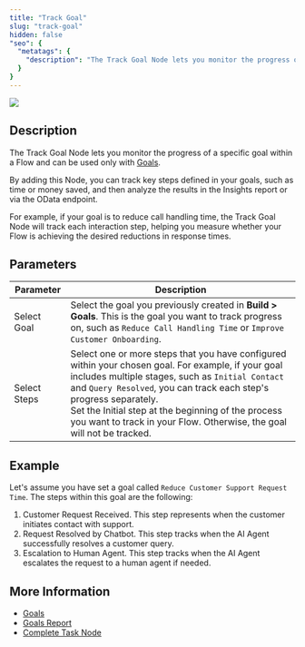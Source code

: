 ```yaml
---
title: "Track Goal"
slug: "track-goal"
hidden: false
"seo": {
  "metatags": {
    "description": "The Track Goal Node lets you monitor the progress of a specific goal within a Flow."
  }
}
---
```


<Frame>
  <img class="image-center" src="/_assets/ai/develop/node-reference/analytics/track-goal.png" style={{ width: 'auto' }} />
</Frame>

## Description

The Track Goal Node lets you monitor the progress of a specific goal within a Flow
and can be used only with [Goals](/ai/agents/analyze/goals-and-tasks/goals). 

By adding this Node, you can track key steps defined in your goals, such as time or money saved,
and then analyze the results in the Insights report or via the OData endpoint.

For example, if your goal is to reduce call handling time, the Track Goal Node will track each interaction step, helping you measure whether your Flow is achieving the desired reductions in response times.

## Parameters

| Parameter    | Description                                                                                                                                                                                                                                                                                                                                                      |
|--------------|------------------------------------------------------------------------------------------------------------------------------------------------------------------------------------------------------------------------------------------------------------------------------------------------------------------------------------------------------------------|
| Select Goal  | Select the goal you previously created in **Build > Goals**. This is the goal you want to track progress on, such as `Reduce Call Handling Time` or `Improve Customer Onboarding`.                                                                                                                                                                               |
| Select Steps | Select one or more steps that you have configured within your chosen goal. For example, if your goal includes multiple stages, such as `Initial Contact` and `Query Resolved`, you can track each step's progress separately. <br/> Set the Initial step at the beginning of the process you want to track in your Flow. Otherwise, the goal will not be tracked. |

## Example

Let's assume you have set a goal called `Reduce Customer Support Request Time`.
The steps within this goal are the following:

1. Customer Request Received. This step represents when the customer initiates contact with support.
2. Request Resolved by Chatbot. This step tracks when the AI Agent successfully resolves a customer query.
3. Escalation to Human Agent. This step tracks when the AI Agent escalates the request to a human agent if needed.

## More Information

- [Goals](/ai/agents/analyze/goals-and-tasks/goals)
- [Goals Report](/insights/reports/goals)
- [Complete Task Node](/ai/agents/develop/node-reference/analytics/complete-task)